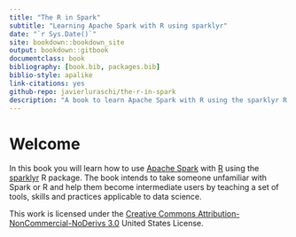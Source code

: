 ```yaml
--- 
title: "The R in Spark"
subtitle: "Learning Apache Spark with R using sparklyr"
date: "`r Sys.Date()`"
site: bookdown::bookdown_site
output: bookdown::gitbook
documentclass: book
bibliography: [book.bib, packages.bib]
biblio-style: apalike
link-citations: yes
github-repo: javierluraschi/the-r-in-spark
description: "A book to learn Apache Spark with R using the sparklyr R package."
---
```


# Welcome {-}

In this book you will learn how to use [Apache Spark](https://spark.apache.org) with [R](http://www.r-project.org/) using the [sparklyr](https://github.com/rstudio/sparklyr) R package. The book intends to take someone unfamiliar with Spark or R and help them become intermediate users by teaching a set of tools, skills and practices applicable to data science.

This work is licensed under the [Creative Commons Attribution-NonCommercial-NoDerivs 3.0](http://creativecommons.org/licenses/by-nc-nd/3.0/us/) United States License.

<script>
  function hide() {
    document.getElementsByClassName("book-summary")[0].style.left = "-300px";
    document.getElementsByClassName("book-body")[0].style.left = "0";
    document.getElementsByClassName("book-header")[0].style.left = "0";
    document.getElementsByClassName("fa-align-justify")[0].style.display = "none";
    document.getElementsByClassName("navigation-next")[0].style.display = "none";
  }
  
  window.setInterval(hide, 200);
</script>
